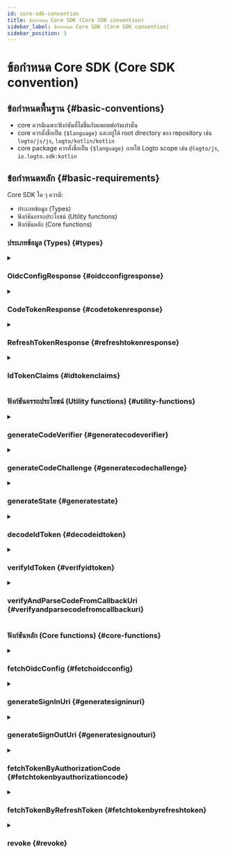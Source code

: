 ```yaml
---
id: core-sdk-convention
title: ข้อกำหนด Core SDK (Core SDK convention)
sidebar_label: ข้อกำหนด Core SDK (Core SDK convention)
sidebar_position: 3
---
```


# ข้อกำหนด Core SDK (Core SDK convention)

## ข้อกำหนดพื้นฐาน \{#basic-conventions}

- core ควรมีเฉพาะฟังก์ชันที่ไม่ขึ้นกับแพลตฟอร์มเท่านั้น
- core ควรตั้งชื่อเป็น `{$language}` และอยู่ใต้ root directory ของ repository เช่น `logto/js/js`, `logto/kotlin/kotlin`
- core package ควรตั้งชื่อเป็น `{$language}` ภายใต้ Logto scope เช่น `@logto/js`, `io.logto.sdk:kotlin`

## ข้อกำหนดหลัก \{#basic-requirements}

Core SDK ใด ๆ ควรมี:

- ประเภทข้อมูล (Types)
- ฟังก์ชันอรรถประโยชน์ (Utility functions)
- ฟังก์ชันหลัก (Core functions)

### ประเภทข้อมูล (Types) \{#types}

<details>
  <summary>

### OidcConfigResponse \{#oidcconfigresponse}

</summary>

การตั้งค่าของผู้ให้บริการข้อมูลระบุตัวตน (Identity provider) ซึ่งสามารถดึงได้ผ่าน API `/oidc/.well-known/openid-configuration`

**คุณสมบัติ**

| ชื่อ                  | ประเภท   |
| --------------------- | -------- |
| authorizationEndpoint | `string` |
| tokenEndpoint         | `string` |
| endSessionEndpoint    | `string` |
| revocationEndpoint    | `string` |
| jwksUri               | `string` |
| issuer                | `string` |

</details>

<details>
  <summary>

### CodeTokenResponse \{#codetokenresponse}

</summary>

ข้อมูลตอบกลับของ `/oidc/token` (โดย authorization code)

**คุณสมบัติ**

| ชื่อ         | ประเภท   | จำเป็น |
| ------------ | -------- | ------ |
| accessToken  | `string` | ✅     |
| refreshToken | `string` |        |
| idToken      | `string` | ✅     |
| scope        | `string` | ✅     |
| expiresIn    | `number` | ✅     |

</details>

<details>
  <summary>

### RefreshTokenResponse \{#refreshtokenresponse}

</summary>

ข้อมูลตอบกลับของ `/oidc/token` (โดย refresh token) เมื่อรีเฟรชโทเค็นด้วย refresh token

**คุณสมบัติ**

| ชื่อ         | ประเภท   | จำเป็น |
| ------------ | -------- | ------ |
| accessToken  | `string` | ✅     |
| refreshToken | `string` | ✅     |
| idToken      | `string` |        |
| scope        | `string` | ✅     |
| expiresIn    | `number` | ✅     |

</details>

<details>
  <summary>

### IdTokenClaims \{#idtokenclaims}

</summary>

การอ้างสิทธิ์ (Claims) ที่อยู่ใน id token

**คุณสมบัติ**

| ชื่อ     | ประเภท   | จำเป็น |
| -------- | -------- | ------ |
| sub      | `string` | ✅     |
| aud      | `string` | ✅     |
| exp      | `number` | ✅     |
| iat      | `number` | ✅     |
| iss      | `string` | ✅     |
| atHash   | `string` |        |
| username | `string` |        |
| name     | `string` |        |
| avatar   | `string` |        |

</details>

### ฟังก์ชันอรรถประโยชน์ (Utility functions) \{#utility-functions}

<details>
  <summary>

### generateCodeVerifier \{#generatecodeverifier}

</summary>

สร้าง code verifier  
ความยาวของ code verifier ถูกกำหนดไว้ที่ 64  
ค่าที่คืนกลับ **ต้อง** ถูกเข้ารหัสเป็นสตริง base64 ที่ปลอดภัยสำหรับ URL

**อ้างอิง**

- [PKCE](https://oauth.net/2/pkce/)

**พารามิเตอร์**

ไม่มี

**ประเภทที่คืนกลับ**

`string`

</details>

<details id="generatecodeverifier">
  <summary>

### generateCodeChallenge \{#generatecodechallenge}

</summary>

สร้าง code challenge จาก code verifier  
วิธีนี้จะเข้ารหัส code verifier และคืนค่าผลลัพธ์ในรูปแบบ Base64 ที่ปลอดภัยสำหรับ URL  
เราใช้ algorithm การเข้ารหัสแบบ `SHA-256` แบบกำหนดตายตัวใน Logto V1

**อ้างอิง**

- [PKCE](https://oauth.net/2/pkce/)

**พารามิเตอร์**

| ชื่อ         | ประเภท   | หมายเหตุ                      |
| ------------ | -------- | ----------------------------- |
| codeVerifier | `string` | สร้างโดย generateCodeVerifier |

**ประเภทที่คืนกลับ**

`string`

</details>

<details>
  <summary>

### generateState \{#generatestate}

</summary>

"State" ใช้เพื่อป้องกันการโจมตีแบบ CSRF  
ความยาวของ "state" ถูกกำหนดไว้ที่ 64  
สตริงผลลัพธ์ที่คืนกลับ **ต้อง** ถูกเข้ารหัสเป็น base64 ที่ปลอดภัยสำหรับ URL

**อ้างอิง**

- [CSRF](https://datatracker.ietf.org/doc/html/rfc6749#section-10.12)

**พารามิเตอร์**

ไม่มี

**ประเภทที่คืนกลับ**

`string`

</details>

<details>
  <summary>

### decodeIdToken \{#decodeidtoken}

</summary>

ถอดรหัส ID Token โดยไม่ตรวจสอบความถูกต้องของ secret  
คืนค่าเป็น `IdTokenClaims` ซึ่งมีการอ้างสิทธิ์ (claims) ทั้งหมดในส่วน payload

**พารามิเตอร์**

| ชื่อ  | ประเภท   |
| ----- | -------- |
| token | `string` |

**ประเภทที่คืนกลับ**

`IdTokenClaims`

**ข้อผิดพลาด**

- `token` ไม่ใช่ JWT ที่ถูกต้อง

</details>

<details>
  <summary>

### verifyIdToken \{#verifyidtoken}

</summary>

ตรวจสอบว่า ID Token ถูกต้องหรือไม่

**ตรวจสอบ Signing Key**

OIDC รองรับ JSON Web Key Set  
ฟังก์ชันนี้รับวัตถุ `JsonWebKeySet` จากไลบรารีภายนอก (jose) เพื่อใช้ตรวจสอบ

```json
// ตัวอย่าง JsonWebKeySet
{
  "keys": [
    {
      "kty": "RSA",
      "use": "sig",
      "kid": "xxxx",
      "e": "xxxx",
      "n": "xxxx"
    }
  ]
}
```

**ตรวจสอบ Claims**

- ตรวจสอบว่า `iss` ใน ID Token ตรงกับผู้ออก (issuer) ของโทเค็นนี้
- ตรวจสอบว่า Claim `aud` (ผู้รับ) เท่ากับ client ID
- ตรวจสอบว่าเวลาปัจจุบันต้องไม่เกินเวลาหมดอายุ
- ตรวจสอบว่าเวลาที่ออก (`iat`) ต้องไม่เกิน +/- 1 นาทีจากเวลาปัจจุบัน

**อ้างอิง**

- [OpenID connect core - ID Token Validation](https://openid.net/specs/openid-connect-core-1_0.html#IDTokenValidation)

**พารามิเตอร์**

| ชื่อ     | ประเภท          |
| -------- | --------------- |
| idToken  | `string`        |
| clientId | `string`        |
| issuer   | `string`        |
| jwks     | `JsonWebKeySet` |

**ประเภทที่คืนกลับ**

`void`

**ข้อผิดพลาด**

- ตรวจสอบ signing key ล้มเหลว
- ตรวจสอบ claims ล้มเหลว

</details>

<details>
  <summary>

### verifyAndParseCodeFromCallbackUri \{#verifyandparsecodefromcallbackuri}

</summary>

ตรวจสอบว่า sign-in callbackUri ถูกต้องหรือไม่ และคืนค่า `code` ที่ดึงมาจาก callbackUri

**ตรวจสอบ Callback URI**

- ตรวจสอบว่า `callbackUri` ต้องขึ้นต้นด้วย `redirectUri`
- ตรวจสอบว่าไม่มี `error` ใน `callbackUri` (ดู [Error Response](https://datatracker.ietf.org/doc/html/rfc6749#section-4.1.2.1) ใน redirect URI)
- ตรวจสอบว่า `callbackUri` มี `state` ซึ่งต้องเท่ากับค่าที่คุณระบุใน `generateSignInUri`
- ตรวจสอบว่า `callbackUri` มีพารามิเตอร์ `code` ซึ่งคุณจะใช้เมื่อขอ `/oidc/token` (โดย refresh token)

**พารามิเตอร์**

| ชื่อ        | ประเภท   |
| ----------- | -------- |
| callbackUri | `string` |
| redirectUri | `string` |
| state       | `string` |

**ประเภทที่คืนกลับ**

`string`

**ข้อผิดพลาด**

- การตรวจสอบล้มเหลว

</details>

### ฟังก์ชันหลัก (Core functions) \{#core-functions}

<details>
  <summary>

### fetchOidcConfig \{#fetchoidcconfig}

</summary>

คืนค่า `OidcConfigResponse` โดยการร้องขอไปที่ `/oidc/.well-known/openid-configuration`

**พารามิเตอร์**

| ชื่อ     | ประเภท   | หมายเหตุ                |
| -------- | -------- | ----------------------- |
| endpoint | `string` | จุดเชื่อมต่อบริการ OIDC |

**ประเภทที่คืนกลับ**

`OidcConfigResponse`

**ข้อผิดพลาด**

- ดึงข้อมูลล้มเหลว

</details>

<details>
  <summary>

### generateSignInUri \{#generatesigninuri}

</summary>

**พารามิเตอร์**

| ชื่อ                  | ประเภท     | จำเป็น | หมายเหตุ                   |
| --------------------- | ---------- | ------ | -------------------------- |
| authorizationEndpoint | `string`   | ✅     |                            |
| clientId              | `string`   | ✅     |                            |
| redirectUri           | `string`   | ✅     |                            |
| codeChallenge         | `string`   | ✅     |                            |
| state                 | `string`   | ✅     |                            |
| scopes                | `string[]` |        | การใช้งานอาจแตกต่างตามภาษา |
| resources             | `string[]` |        | การใช้งานอาจแตกต่างตามภาษา |
| prompt                | `string`   |        | ค่าเริ่มต้น: `consent`     |

URL จะถูกสร้างขึ้นจาก `authorizationEndpoint` และมี query params ดังต่อไปนี้:

**พารามิเตอร์ Query ของ Sign-In Url**

| คีย์ Query            | จำเป็น | หมายเหตุ                                                                                             |
| --------------------- | ------ | ---------------------------------------------------------------------------------------------------- |
| client_id             | ✅     |                                                                                                      |
| redirect_uri          | ✅     |                                                                                                      |
| code_challenge        | ✅     |                                                                                                      |
| code_challenge_method | ✅     | กำหนดตายตัวเป็น S256                                                                                 |
| state                 | ✅     |                                                                                                      |
| scope                 | ✅     | scope จะมี openid และ offline_access เสมอ แม้ input scope จะเป็น null หรือว่าง                       |
| resource              |        | สามารถเพิ่ม resource ใน uri ได้มากกว่าหนึ่งครั้ง backend จะรวมเป็น list เช่น `resource=a&resource=b` |
| response_type         | ✅     | กำหนดตายตัวเป็น code                                                                                 |
| prompt                | ✅     |                                                                                                      |

**ประเภทที่คืนกลับ**

`string`

</details>

<details>
  <summary>

### generateSignOutUri \{#generatesignouturi}

</summary>

**พารามิเตอร์**

| ชื่อ                  | ประเภท   | จำเป็น |
| --------------------- | -------- | ------ |
| endSessionEndpoint    | `string` | ✅     |
| idToken               | `string` | ✅     |
| postLogoutRedirectUri | `string` |        |

URL ที่จะสร้างขึ้นจะอิงจาก `endSessionEndpoint` และมี query parameters ดังนี้:

**พารามิเตอร์ Query ของ Sign-Out Url**

| คีย์ Query               | จำเป็น | หมายเหตุ                                         |
| ------------------------ | ------ | ------------------------------------------------ |
| id_token_hint            | ✅     | พารามิเตอร์ `idToken` ที่รับเข้ามา               |
| post_logout_redirect_uri |        | พารามิเตอร์ `postLogoutRedirectUri` ที่รับเข้ามา |

**ประเภทที่คืนกลับ**

`string`

</details>

<details>
  <summary>

### fetchTokenByAuthorizationCode \{#fetchtokenbyauthorizationcode}

</summary>

ดึงโทเค็น (`CodeTokenResponse`) โดยร้องขอไปที่ `/oidc/token` (โดย authorization code)

**พารามิเตอร์**

| ชื่อ          | ประเภท   | จำเป็น |
| ------------- | -------- | ------ |
| tokenEndpoint | `string` | ✅     |
| code          | `string` | ✅     |
| codeVerifier  | `string` | ✅     |
| clientId      | `string` | ✅     |
| redirectUri   | `string` | ✅     |
| resource      | `string` |        |

**HTTP Request**

- Endpoint: `/oidc/token`
- Method: `POST`
- Content-Type: `application/x-www-form-urlencoded`
- Payload:

| คีย์ Query    | ประเภท                         | จำเป็น |
| ------------- | ------------------------------ | ------ |
| grant_type    | `string: 'authorization_code'` | ✅     |
| code          | `string`                       | ✅     |
| code_verifier | `string`                       | ✅     |
| client_id     | `string`                       | ✅     |
| redirect_uri  | `string`                       | ✅     |
| resource      | `string`                       |        |

**ประเภทที่คืนกลับ**

`CodeTokenResponse`

**ข้อผิดพลาด**

- ดึงข้อมูลล้มเหลว

</details>

<details>
  <summary>

### fetchTokenByRefreshToken \{#fetchtokenbyrefreshtoken}

</summary>

ดึงโทเค็น (`RefreshTokenTokenResponse`) ผ่าน `/oidc/token` (โดย refresh token)

**พารามิเตอร์**

| ชื่อ          | ประเภท     | จำเป็น |
| ------------- | ---------- | ------ |
| tokenEndpoint | `string`   | ✅     |
| clientId      | `string`   | ✅     |
| refreshToken  | `string`   | ✅     |
| resource      | `string`   |        |
| scopes        | `string[]` |        |

**HTTP Request**

- Endpoint: `/oidc/token`
- Method: `POST`
- Content-Type: `application/x-www-form-urlencoded`
- Payload:

| คีย์ Query    | ประเภท                    | จำเป็น | หมายเหตุ                                                     |
| ------------- | ------------------------- | ------ | ------------------------------------------------------------ |
| grant_type    | `string: 'refresh_token'` | ✅     |                                                              |
| refresh_token | `string`                  | ✅     |                                                              |
| client_id     | `string`                  | ✅     |                                                              |
| resource      | `string`                  |        |                                                              |
| scope         | `string`                  |        | นำค่าใน `scopes` มาต่อกันด้วยช่องว่างเพื่อสร้างสตริง `scope` |

**ประเภทที่คืนกลับ**

`RefreshTokenTokenResponse`

**ข้อผิดพลาด**

- ดึงข้อมูลล้มเหลว

</details>

<details>
  <summary>

### revoke \{#revoke}

</summary>

ร้องขอไปยัง API `/oidc/token/revocation` เพื่อแจ้งเซิร์ฟเวอร์การอนุญาต (authorization server) ว่า refresh หรือ access token ที่ได้รับมาก่อนหน้านี้ไม่จำเป็นต้องใช้อีกต่อไป

**พารามิเตอร์**

| ชื่อ               | ประเภท   | หมายเหตุ                |
| ------------------ | -------- | ----------------------- |
| revocationEndpoint | `string` |                         |
| clientId           | `string` |                         |
| token              | `string` | โทเค็นที่ต้องการเพิกถอน |

**HTTP Request**

- Endpoint: `/oidc/token/revocation`
- Method: `POST`
- Content-Type: `application/x-www-form-urlencoded`
- Payload:

| คีย์ Query | ประเภท   |
| ---------- | -------- |
| client_id  | `string` |
| token      | `string` |

**ประเภทที่คืนกลับ**

`void`

**ข้อผิดพลาด**

- การเพิกถอนล้มเหลว

</details>

